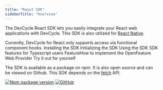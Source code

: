 ```yaml
---
title: "React SDK"
sidebarTitle: "Overview"
---
```


The DevCycle React SDK lets you easily integrate your React web applications with DevCycle. This SDK is also utilized for [React Native](/sdk/client-side-sdks/react-native/).

<Info>
Currently, DevCycle for React only supports access via functional component hooks.
</Info>

<CardGroup>
  <Card title="Installation" href="/sdk/client-side-sdks/react/react-install">
    Installing the SDK
  </Card>
  <Card title="Getting Started" href="/sdk/client-side-sdks/react/react-gettingstarted">
    Initializing the SDK
  </Card>
  <Card title="Usage" href="/sdk/client-side-sdks/react/react-usage">
    Using the SDK
  </Card>
  <Card title="Typescript" href="/sdk/client-side-sdks/react/react-typescript">
    SDK features for Typescript users
  </Card>
  <Card title="Open" href="/sdk/client-side-sdks/react/react-openfeature">
    FeatureHow to implement the OpenFeature Web Provider
  </Card>
  <Card title="Example App" href="/sdk/client-side-sdks/react/react-example">
    Try it out for yourself
  </Card>
</CardGroup>

The SDK is available as a package on npm. It is also open source and can be viewed on Github.
This SDK depends on the [fetch](https://github.com/BuilderIO/this-package-uses-fetch) API.

[![Npm package version](https://badgen.net/npm/v/@devcycle/react-client-sdk)](https://www.npmjs.com/package/@devcycle/react-client-sdk)
[![GitHub](https://img.shields.io/github/stars/devcyclehq/js-sdks.svg?style=social&label=Star&maxAge=2592000)](https://github.com/devcyclehq/js-sdks)

